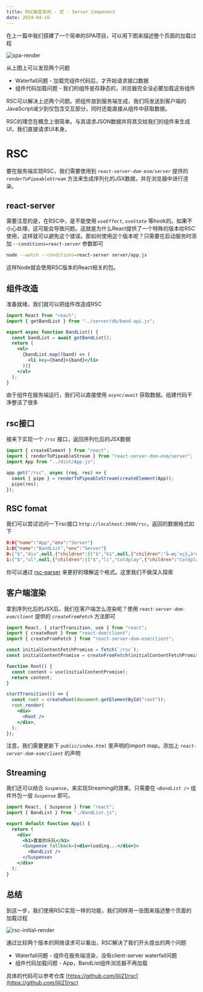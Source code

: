 ```yaml
---
title: RSC解密系列 - 贰 - Server Component
date: 2024-04-16
---
```


在上一篇中我们搭建了一个简单的SPA项目，可以用下图来描述整个页面的加载过程

![spa-render](../public/37/spa-initial-render.png)

从上图上可以发现两个问题

- Waterfall问题 - 加载完组件代码后，才开始请求接口数据
- 组件代码加载问题 - 我们的组件是存静态的，浏览器完全没必要加载这些组件

RSC可以解决上述两个问题。把组件放到服务端生成，我们将发送到客户端的JavaScript减少到仅包含交互部分，同时还能直接从组件中获取数据。

RSC的理念在概念上很简单。与其请求JSON数据并将其交给我们的组件来生成UI，我们直接请求UI本身。

# RSC

要在服务端实现RSC，我们需要使用到 _`react-server-dom-esm/server`_ 提供的 _`renderToPipeableStream`_ 方法来生成序列化的JSX数据，并在浏览器中进行渲染。

## react-server

需要注意的是，在RSC中，是不能使用 _`useEffect`_, _`useState`_ 等hook的。如果不小心处理，这可能会导致问题。这就是为什么React提供了一个特殊的版本给RSC使用，这样就可以避免这个错误。那如何使用这个版本呢？只需要在启动服务时添加 _`--conditions=react-server`_ 参数即可

```sh
node --watch --conditions=react-server server/app.js
```

这样Node就会使用RSC版本的React相关的包。

## 组件改造

准备就绪，我们就可以把组件改造成RSC

```jsx src/BandList.jsx
import React from "react";
import { getBandList } from "../server/db/band-api.js";

export async function BandList() {
  const bandList = await getBandList();
  return (
    <ul>
      {bandList.map((band) => (
        <li key={band}>{band}</li>
      ))}
    </ul>
  );
}
```

由于组件在服务端运行，我们可以直接使用 _`async/await`_ 获取数据。组建代码干净整洁了很多

## rsc接口

接来下实现一个 _`/rsc`_ 接口，返回序列化后的JSX数据

```js server/app.js
import { createElement } from "react";
import { renderToPipeableStream } from "react-server-dom-esm/server";
import App from "../dist/App.js";

app.get("/rsc", async (req, res) => {
  const { pipe } = renderToPipeableStream(createElement(App));
  pipe(res);
});
```

## RSC fomat

我们可以尝试访问一下rsc接口 `http://localhost:3000/rsc`，返回的数据格式如下

```json
0:D{"name":"App","env":"Server"}
1:D{"name":"BandList","env":"Server"}
0:["$","div",null,{"children":[["$","h1",null,{"children":"å–œçˆ±çš„ä¹é˜Ÿ"}],"$L1"]}]
1:["$","ul",null,{"children":[["$","li","Coldplay",{"children":"Coldplay"}],["$","li","Radiohead",{"children":"Radiohead"}],["$","li","Maroon 5",{"children":"Maroon 5"}],["$","li","BTS",{"children":"BTS"}],["$","li","Blackpink",{"children":"Blackpink"}]]}]
```

你可以通过 [rsc-parser](https://rsc-parser.vercel.app/) 来更好的理解这个格式。这里我们不做深入探索

## 客户端渲染

拿到序列化后的JSX后，我们在客户端怎么渲染呢？使用 _`react-server-dom-esm/client`_ 提供的 _`createFromFetch`_ 方法即可

```jsx focus=3:11 src/index.jsx
import React, { startTransition, use } from "react";
import { createRoot } from "react-dom/client";
import { createFromFetch } from "react-server-dom-esm/client";

const initialContentFetchPromise = fetch(`/rsc`);
const initialContentPromise = createFromFetch(initialContentFetchPromise);

function Root() {
  const content = use(initialContentPromise);
  return content;
}

startTransition(() => {
  const root = createRoot(document.getElementById("root"));
  root.render(
    <div>
      <Root />
    </div>,
  );
});
```

注意，我们需要更新下 _`public/index.html`_ 里声明的import map。添加上 _`react-server-dom-esm/client`_ 的声明

## Streaming

我们还可以结合 _`Suspense`_，来实现Streaming的效果。只需要在 _`<BandList />`_ 组件外包一层 _`Suspense`_ 即可。

```jsx focus=7:9 src/App.jsx
import React, { Suspense } from "react";
import { BandList } from "./BandList.js";

export default function App() {
  return (
    <div>
      <h1>喜爱的乐队</h1>
      <Suspense fallback={<div>loading...</div>}>
        <BandList />
      </Suspense>
    </div>
  );
}
```

## 总结

到这一步，我们使用RSC实现一样的功能，我们同样用一张图来描述整个页面的加载过程

![rsc-initial-render](../public/37/super-simple-rsc-initial-render.png)

通过比较两个版本的网络请求可以看出，RSC解决了我们开头提出的两个问题

- Waterfall问题 - 组件在服务端渲染，没有client-server waterfall问题
- 组件代码加载问题 - App，BandList组件浏览器不再加载

具体的代码可以参考仓库 [https://github.com/lili21/rsc](https://github.com/lili21/rsc)

